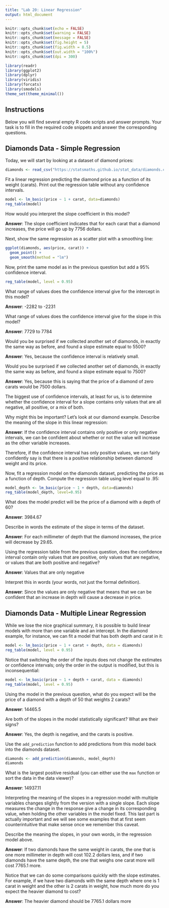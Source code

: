 ---
title: "Lab 20: Linear Regression"
output: html_document
---

```{r setup, include=FALSE}
knitr::opts_chunk$set(echo = FALSE)
knitr::opts_chunk$set(warning = FALSE)
knitr::opts_chunk$set(message = FALSE)
knitr::opts_chunk$set(fig.height = 5)
knitr::opts_chunk$set(fig.width = 8.5)
knitr::opts_chunk$set(out.width = "100%")
knitr::opts_chunk$set(dpi = 300)

library(readr)
library(ggplot2)
library(dplyr)
library(viridis)
library(forcats)
library(smodels)
theme_set(theme_minimal())
```

## Instructions

Below you will find several empty R code scripts and answer prompts. Your task
is to fill in the required code snippets and answer the corresponding
questions.

## Diamonds Data - Simple Regression

Today, we will start by looking at a dataset of diamond prices:

```{r}
diamonds <- read_csv("https://statsmaths.github.io/stat_data/diamonds.csv")
```

Fit a linear regression predicting the diamond price as a function of
its weight (carats). Print out the regression table without any confidence
intervals.

```{r}
model <- lm_basic(price ~ 1 + carat, data=diamonds)
reg_table(model)
```

How would you interpret the slope coefficient in this model?

**Answer**: The slope coefficient indicates that for each carat that a diamond increases, the price will go up by 7756 dollars.


Next, show the same regression as a scatter plot with a smoothing line:

```{r}
ggplot(diamonds, aes(price, carat)) +
  geom_point() +
  geom_smooth(method = "lm")
```

Now, print the same model as in the previous question but add a 95%
confidence interval.

```{r}
reg_table(model, level = 0.95)
```

What range of values does the confidence interval give for the intercept
in this model?

**Answer**: -2282 to -2231

What range of values does the confidence interval give for the slope
in this model?

**Answer**: 7729 to 7784

Would you be surprised if we collected another set of diamonds, in exactly the
same way as before, and found a slope estimate equal to 5500?

**Answer**: Yes, because the confidence interval is relatively small.

Would you be surprised if we collected another set of diamonds, in exactly the
same way as before, and found a slope estimate equal to 7500?

**Answer**: Yes, because this is saying that the price of a diamond of zero carats would be 7500 dollars.

The biggest use of confidence intervals, at least for us, is to
determine whether the confidence interval for a slope contains only values
that are all negative, all positive, or a mix of both.

Why might this be important? Let's look at our diamond example. Describe the
meaning of the slope in this linear regression:

**Answer**: If the confidence interval contains only positive or only negative intervals, we can be confident about whether or not the value will increase as the other variable increases.

Therefore, if the confidence interval has only positive values, we can
fairly confidently say is that there is a positive relationship between
diamond weight and its price.

Now, fit a regression model on the diamonds dataset, predicting the price as
a function of depth. Compute the regression table using level equal to .95:

```{r}
model_depth <- lm_basic(price ~ 1 + depth, data=diamonds)
reg_table(model_depth, level=0.95)
```

What does the model predict will be the price of a diamond with a depth of
60?

**Answer**: 3984.67

Describe in words the estimate of the slope in terms of the dataset.

**Answer**: For each millimeter of depth that the diamond increases, the price will decrease by 29.65.

Using the regression table from the previous question, does the
confidence interval contain only values that are positive, only values that
are negative, or values that are both positive and negative?

**Answer**: Values that are only negative

Interpret this in words (your words, not just the formal definition).

**Answer**: Since the values are only negative that means that we can be confident that an increase in depth will cause a decrease in price.

## Diamonds Data - Multiple Linear Regression

While we lose the nice graphical summary, it is possible to build linear
models with more than one variable and an intercept. In the diamond example,
for instance, we can fit a model that has both depth and carat in it:

```{r}
model <- lm_basic(price ~ 1 + carat + depth, data = diamonds)
reg_table(model, level = 0.95)
```

Notice that switching the order of the inputs does not change the estimates
or confidence intervals; only the order in the output is modified, but this
is inconsequential:

```{r}
model <- lm_basic(price ~ 1 + depth + carat, data = diamonds)
reg_table(model, level = 0.95)
```

Using the model in the previous question, what do you expect will be the
price of a diamond with a depth of 50 that weights 2 carats?

**Answer**: 14465.5

Are both of the slopes in the model statistically significant? What are
their signs?

**Answer**: Yes, the depth is negative, and the carats is positive.

Use the `add_prediction` function to add predictions from this model
back into the diamonds dataset.

```{r}
diamonds <- add_prediction(diamonds, model_depth)
diamonds
```

What is the largest positive residual (you can either use the `max` function
or sort the data in the data viewer)?

**Answer**: 14937.11

Interpreting the meaning of the slopes in a regression model with
multiple variables changes slightly from the version with a single slope.
Each slope measures the change in the response give a change in its
corresponding value, when holding the other variables in the model fixed.
This last part is actually important and we will see some examples that at
first seem counterintuitive that make sense once we remember this caveat.

Describe the meaning the slopes, in your own words, in the regression model
above.

**Answer**: If two diamonds have the same weight in carats, the one that is one more millimeter in depth will cost 102.2 dollars less, and if two diamonds have the same depth, the one that weighs one carat more will cost 7765.1 more.

Notice that we can do some comparisons quickly with the slope estimates.
For example, if we have two diamonds with the same depth where one is 1
carat in weight and the other is 2 carats in weight, how much more do you
expect the heavier diamond to cost?

**Answer**: The heavier diamond should be 7765.1 dollars more


